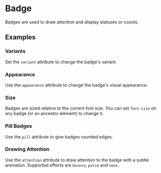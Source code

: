  
 
<Meta of={BadgeStories} />
 
# Badge
 
Badges are used to draw attention and display statuses or counts.
 
<Canvas of={BadgeStories.Default} />

## Examples

### Variants

Set the `variant` attribute to change the badge's variant.

<Canvas of={BadgeStories.Variants} />

### Appearance

Use the `appearance` attribute to change the badge's visual appearance.

<Canvas of={BadgeStories.Appearances} />

### Size

Badges are sized relative to the current font size. You can set `font-size` on any badge (or an ancestor element) to change it.

<Canvas of={BadgeStories.Sizes} />

### Pill Badges

Use the `pill` attribute to give badges rounded edges.

### Drawing Attention

Use the `attention` attribute to draw attention to the badge with a subtle animation. Supported effects are `bounce`, `pulse` and `none`.

<Canvas of={BadgeStories.DrawingAttention} />